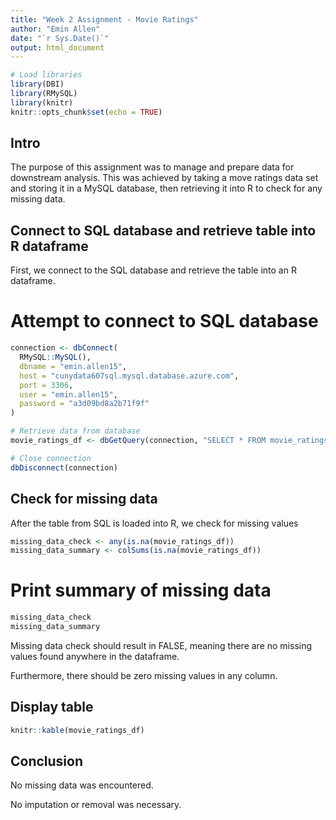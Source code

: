 ---
title: "Week 2 Assignment - Movie Ratings"
author: "Emin Allen"
date: "`r Sys.Date()`"
output: html_document
---



```{r setup, include=FALSE}
# Load libraries
library(DBI)
library(RMySQL)
library(knitr) 
knitr::opts_chunk$set(echo = TRUE)
```

## Intro
The purpose of this assignment was to manage and prepare data for downstream analysis. 
This was achieved by taking a move ratings data set and storing it in a MySQL database,
then retrieving it into R to check for any missing data. 

## Connect to SQL database and retrieve table into R dataframe
First, we connect to the SQL database and retrieve the table into an R dataframe. 

# Attempt to connect to SQL database
```{r}
connection <- dbConnect(
  RMySQL::MySQL(),
  dbname = "emin.allen15",
  host = "cunydata607sql.mysql.database.azure.com",
  port = 3306,
  user = "emin.allen15",
  password = "a3d09bd8a2b71f9f"
)

# Retrieve data from database
movie_ratings_df <- dbGetQuery(connection, "SELECT * FROM movie_ratings")

# Close connection
dbDisconnect(connection)
```

## Check for missing data
After the table from SQL is loaded into R, we check for missing values

```{r}
missing_data_check <- any(is.na(movie_ratings_df)) 
missing_data_summary <- colSums(is.na(movie_ratings_df))
```

# Print summary of missing data
```{r}
missing_data_check
missing_data_summary
```

Missing data check should result in FALSE, meaning there are no missing values found anywhere in the dataframe. 

Furthermore, there should be zero missing values in any column. 

## Display table

```{r}
knitr::kable(movie_ratings_df)
```

## Conclusion
No missing data was encountered.

No imputation or removal was necessary. 
